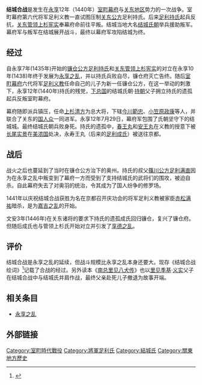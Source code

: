 {{japanese|japanese=結城合戦|kana=ゆうきかっせん}}
'''结城合战'''是发生在[[永享|永享]]12年（1440年）[[室町幕府|室町幕府]]与[[关东地区|关东地区]]势力的一次战争。室町幕府第六代将军足利义教一直试图压制[[关东公方|关东公方]]足利持氏。后来[[足利持氏|足利持氏]]起兵反抗，[[关东管领|关东管领]][[上杉宪实|上杉宪实]]奉幕府命前往平叛。结城当地大名[[结城氏朝|结城氏朝]]举兵援助叛军。幕府军与叛军在结城展开战斗，最终以幕府军攻陷结城为终。

== 经过 ==
自永享7年(1435年)开始的[[關東公方|镰仓公方]][[足利持氏|足利持氏]]和[[關東管領|关东管领]][[上杉宪实|上杉宪实]]的对立在永享10年(1438)年终于发展为[[永享之乱|永享之乱]]，并以持氏兵败自尽，镰仓府灭亡告终。随后[[室町幕府|室町幕府]]六代将军[[足利义教|足利义教]]任命自己的儿子为新一任镰仓公方，在这一举动的刺激下，永享12年(1440年)持氏的残党，[[下总国|下总国]]的结城氏朝·[[结城持朝|持朝]]父子拥立持氏的遗孤起兵反叛室町幕府。

幕府随即派兵镇压，任命[[上杉清方|上杉清方]]为总大将，下辖[[今川範忠|今川範忠]]、[[小笠原政康|小笠原政康]]等人，并联合了关东的[[國人眾|国人众]]一同进军。永享12年7月29日，幕府军包围了氏朝坚守下的结城城。最终结城氏朝兵败身死。持氏的遗孤中，[[春王丸|春王丸]]和[[安王丸|安王丸]]在义教的授意下被[[长尾实景|长尾实景]]在[[美浓国|美浓国]]处决，永寿王丸（后来的[[足利成氏|足利成氏]]）被送往京都。

== 战后 ==
战火之后也蔓延到了当时在镰仓公方治下的奥州。持氏的叔父[[篠川公方|篠川公方]][[足利满直|足利满直]]因为在永享之乱中叛变到了幕府一方而受到了支持结城氏的武将们的围攻，被迫自杀。自此幕府失去了对奥羽的统治，令其成为了国人纷争的修罗场。

1441年以庆祝结城合战获胜为名在京都召开庆功会的将军足利义教被家臣[[赤松满祐|赤松满祐]]暗杀，是为[[嘉吉之乱|嘉吉之乱]]的开始。

文安3年(1446年)在关东诸将的要求下持氏的遗孤成氏回归镰仓，复兴了镰仓府。但随后成氏也与管领上杉氏开始对立并引发了[[享德之亂|享德之乱]]。

== 评价 ==
结城合战是永享之乱的延续，但战斗规模比永享之乱本身还要大。现存《结城合战绘词》<ref>{{cite web|author1=不详|title=結城合戦絵詞|url=http://bunka.nii.ac.jp/heritages/detail/85010|website=https://kotobank.jp/word/%E7%B5%90%E5%9F%8E%E5%90%88%E6%88%A6%E7%B5%B5%E8%A9%9E-1213069|accessdate=2017-12-10|archive-date=2017-12-11|archive-url=https://web.archive.org/web/20171211054051/http://bunka.nii.ac.jp/heritages/detail/85010|dead-url=no}}</ref>记载了合战的经过。另外读本《[[南總里見八犬傳|南总里见八犬传]]》也以[[里见季基|里见季基]]·[[里见义实|义实]]父子在结城合战中与结城氏并肩作战，最终父亲赴死儿子撤退为故事开端。

== 相关条目 ==
* [[永享之乱|永享之乱]]

== 外部链接 ==

[[Category:室町時代戰役|Category:室町時代戰役]]
[[Category:將軍足利氏|Category:將軍足利氏]]
[[Category:結城氏|Category:結城氏]]
[[Category:關東地方歷史|Category:關東地方歷史]]